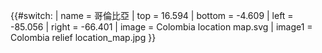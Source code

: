 {{#switch:{{{1}}}
| name   = 哥倫比亞
| top    = 16.594
| bottom = -4.609
| left   = -85.056
| right  = -66.401
| image  = Colombia location map.svg
| image1 = Colombia relief location_map.jpg
}}<noinclude>{{Location map/Info|Colombia}}
{{Documentation}}
</noinclude>